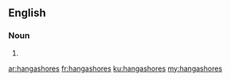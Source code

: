 ==English==

===Noun===
{{head|en}}

# {{plural of|hangashore}}

[[ar:hangashores]]
[[fr:hangashores]]
[[ku:hangashores]]
[[my:hangashores]]